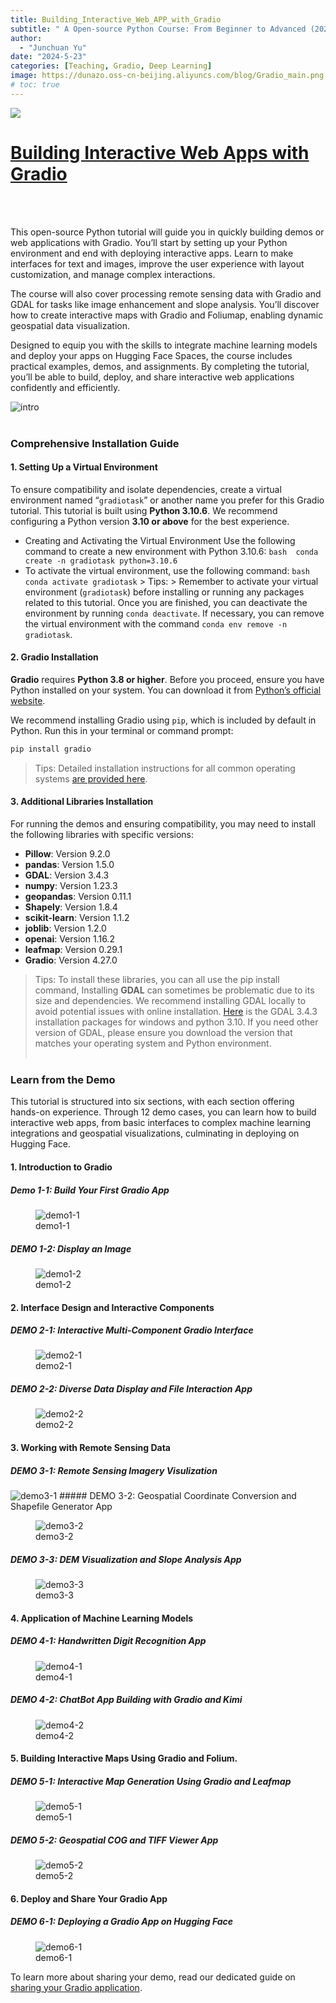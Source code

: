 ```yaml
---
title: Building_Interactive_Web_APP_with_Gradio
subtitle: " A Open-source Python Course: From Beginner to Advanced (2024)"
author: 
  - "Junchuan Yu"
date: "2024-5-23"
categories: [Teaching, Gradio, Deep Learning]
image: https://dunazo.oss-cn-beijing.aliyuncs.com/blog/Gradio_main.png
# toc: true
---
```



[![](https://dunazo.oss-cn-beijing.aliyuncs.com/blog/Gradio_main.png)](https://junchuanyu.github.io/Building_Interactive_Web_APP_with_Gradio/)

# [Building Interactive Web Apps with Gradio](https://junchuanyu.github.io/Building_Interactive_Web_APP_with_Gradio/)
<br><br>


This open-source Python tutorial will guide you in quickly building demos or web applications with Gradio. You'll start by setting up your Python environment and end with deploying interactive apps. Learn to make interfaces for text and images, improve the user experience with layout customization, and manage complex interactions.

The course will also cover processing remote sensing data with Gradio and GDAL for tasks like image enhancement and slope analysis. You'll discover how to create interactive maps with Gradio and Foliumap, enabling dynamic geospatial data visualization.

Designed to equip you with the skills to integrate machine learning models and deploy your apps on Hugging Face Spaces, the course includes practical examples, demos, and assignments. By completing the tutorial, you'll be able to build, deploy, and share interactive web applications confidently and efficiently.

![intro](https://dunazo.oss-cn-beijing.aliyuncs.com/blog/intro.gif)
<br><br>

### Comprehensive Installation Guide
#### 1. Setting Up a Virtual Environment
To ensure compatibility and isolate dependencies, create a virtual environment named "`gradiotask`" or another name you prefer for this Gradio tutorial. This tutorial is built using **Python 3.10.6**. We recommend configuring a Python version **3.10 or above** for the best experience.

- Creating and Activating the Virtual Environment
 Use the following command to create a new environment with Python 3.10.6:
   ```bash
   conda create -n gradiotask python=3.10.6
   ```         
- To activate the virtual environment, use the following command:
    ```bash
    conda activate gradiotask
    ```
> Tips:
 > Remember to activate your virtual environment (`gradiotask`) before installing or running any packages related to this tutorial. Once you are finished, you can deactivate the environment by running `conda deactivate`. If necessary, you can remove the virtual environment with the command `conda env remove -n gradiotask`.

#### 2. Gradio Installation 
**Gradio** requires **Python 3.8 or higher**. Before you proceed, ensure you have Python installed on your system. You can download it from [Python's official website](https://www.python.org/downloads/).

We recommend installing Gradio using `pip`, which is included by default in Python. Run this in your terminal or command prompt:

```bash
pip install gradio
```
> Tips: 
 >Detailed installation instructions for all common operating systems <a href="https://www.gradio.app/main/guides/installing-gradio-in-a-virtual-environment">are provided here</a>. 

#### 3. Additional Libraries Installation

For running the demos and ensuring compatibility, you may need to install the following libraries with specific versions:

- **Pillow**: Version 9.2.0
- **pandas**: Version 1.5.0
- **GDAL**: Version 3.4.3
- **numpy**: Version 1.23.3
- **geopandas**: Version 0.11.1
- **Shapely**: Version 1.8.4
- **scikit-learn**: Version 1.1.2
- **joblib**: Version 1.2.0
- **openai**: Version 1.16.2
- **leafmap**: Version 0.29.1
- **Gradio**: Version 4.27.0

> Tips: To install these libraries, you can all use the pip install command, 
Installing **GDAL** can sometimes be problematic due to its size and dependencies. We recommend installing GDAL locally to avoid potential issues with online installation. [Here](https://wheelhouse.openquake.org/v3/windows/py310/GDAL-3.4.3-cp310-cp310-win_amd64.whl) is the GDAL 3.4.3 installation packages for windows and python 3.10. If you need other version of GDAL, please ensure you download the version that matches your operating system and Python environment. <br><br>


### Learn from the Demo

This tutorial is structured into six sections, with each section offering hands-on experience. Through 12 demo cases, you can learn how to build interactive web apps, from basic interfaces to complex machine learning integrations and geospatial visualizations, culminating in deploying on Hugging Face.

#### 1. Introduction to Gradio
##### Demo 1-1: Build Your First Gradio App

![demo1-1](https://dunazo.oss-cn-beijing.aliyuncs.com/blog/demo1-1.gif)

##### DEMO 1-2: Display an Image

![demo1-2](https://dunazo.oss-cn-beijing.aliyuncs.com/blog/demo1-2.gif)

#### 2. Interface Design and Interactive Components
##### DEMO 2-1: Interactive Multi-Component Gradio Interface

![demo2-1](https://dunazo.oss-cn-beijing.aliyuncs.com/blog/demo2-1.gif)

##### DEMO 2-2: Diverse Data Display and File Interaction App

![demo2-2](https://dunazo.oss-cn-beijing.aliyuncs.com/blog/demo2-2.gif)

#### 3. Working with Remote Sensing Data
##### DEMO 3-1: Remote Sensing Imagery Visulization

![demo3-1](https://dunazo.oss-cn-beijing.aliyuncs.com/blog/demo3-1.gif)
##### DEMO 3-2: Geospatial Coordinate Conversion and Shapefile Generator App

![demo3-2](https://dunazo.oss-cn-beijing.aliyuncs.com/blog/demo3-2.gif)

##### DEMO 3-3: DEM Visualization and Slope Analysis App

![demo3-3](https://dunazo.oss-cn-beijing.aliyuncs.com/blog/demo3-3.gif)

#### 4. Application of Machine Learning Models
##### DEMO 4-1: Handwritten Digit Recognition App

![demo4-1](https://dunazo.oss-cn-beijing.aliyuncs.com/blog/demo4-1.gif)

##### DEMO 4-2: ChatBot App Building with Gradio and Kimi

![demo4-2](https://dunazo.oss-cn-beijing.aliyuncs.com/blog/demo4-2.gif)

#### 5. Building Interactive Maps Using Gradio and Folium.
##### DEMO 5-1: Interactive Map Generation Using Gradio and Leafmap

![demo5-1](https://dunazo.oss-cn-beijing.aliyuncs.com/blog/demo5-1.gif)

##### DEMO 5-2: Geospatial COG and TIFF Viewer App

![demo5-2](https://dunazo.oss-cn-beijing.aliyuncs.com/blog/demo5-2.gif)

#### 6. Deploy and Share Your Gradio App
##### DEMO 6-1: Deploying a Gradio App on Hugging Face 

![demo6-1](https://dunazo.oss-cn-beijing.aliyuncs.com/blog/demo6-1.gif)

To learn more about sharing your demo, read our dedicated guide on [sharing your Gradio application](https://www.gradio.app/guides/sharing-your-app).<br><br>
